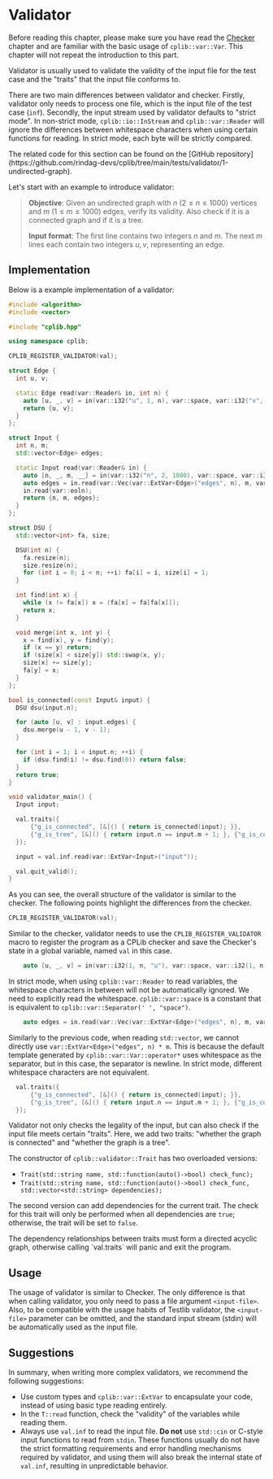 
# Validator

Before reading this chapter, please make sure you have read the [Checker](/user-guide/checker) chapter and are familiar with the basic usage of `cplib::var::Var`. This chapter will not repeat the introduction to this part.

Validator is usually used to validate the validity of the input file for the test case and the "traits" that the input file conforms to.

There are two main differences between validator and checker. Firstly, validator only needs to process one file, which is the input file of the test case (`inf`). Secondly, the input stream used by validator defaults to "strict mode". In non-strict mode, `cplib::io::InStream` and `cplib::var::Reader` will ignore the differences between whitespace characters when using certain functions for reading. In strict mode, each byte will be strictly compared.

<Callout type="info">
The related code for this section can be found on the [GitHub repository](https://github.com/rindag-devs/cplib/tree/main/tests/validator/1-undirected-graph).
</Callout>

Let's start with an example to introduce validator:

> **Objective**: Given an undirected graph with $n$ ($2 \le n \le 1000$) vertices and $m$ ($1 \le m \le 1000$) edges, verify its validity. Also check if it is a connected graph and if it is a tree.
>
> **Input format**: The first line contains two integers $n$ and $m$. The next $m$ lines each contain two integers $u,v$, representing an edge.

## Implementation

Below is a example implementation of a validator:

```cpp filename="val.cpp" copy showLineNumbers
#include <algorithm>
#include <vector>

#include "cplib.hpp"

using namespace cplib;

CPLIB_REGISTER_VALIDATOR(val);

struct Edge {
  int u, v;

  static Edge read(var::Reader& in, int n) {
    auto [u, _, v] = in(var::i32("u", 1, n), var::space, var::i32("v", 1, n));
    return {u, v};
  }
};

struct Input {
  int n, m;
  std::vector<Edge> edges;

  static Input read(var::Reader& in) {
    auto [n, _, m, __] = in(var::i32("n", 2, 1000), var::space, var::i32("m", 1, 1000), var::eoln);
    auto edges = in.read(var::Vec(var::ExtVar<Edge>("edges", n), m, var::eoln));
    in.read(var::eoln);
    return {n, m, edges};
  }
};

struct DSU {
  std::vector<int> fa, size;

  DSU(int n) {
    fa.resize(n);
    size.resize(n);
    for (int i = 0; i < n; ++i) fa[i] = i, size[i] = 1;
  }

  int find(int x) {
    while (x != fa[x]) x = (fa[x] = fa[fa[x]]);
    return x;
  }

  void merge(int x, int y) {
    x = find(x), y = find(y);
    if (x == y) return;
    if (size[x] < size[y]) std::swap(x, y);
    size[x] += size[y];
    fa[y] = x;
  }
};

bool is_connected(const Input& input) {
  DSU dsu(input.n);

  for (auto [u, v] : input.edges) {
    dsu.merge(u - 1, v - 1);
  }

  for (int i = 1; i < input.n; ++i) {
    if (dsu.find(i) != dsu.find(0)) return false;
  }
  return true;
}

void validator_main() {
  Input input;

  val.traits({
      {"g_is_connected", [&]() { return is_connected(input); }},
      {"g_is_tree", [&]() { return input.n == input.m + 1; }, {"g_is_connected"}},
  });

  input = val.inf.read(var::ExtVar<Input>("input"));

  val.quit_valid();
}
```

As you can see, the overall structure of the validator is similar to the checker. The following points highlight the differences from the checker.

```cpp
CPLIB_REGISTER_VALIDATOR(val);
```

Similar to the checker, validator needs to use the `CPLIB_REGISTER_VALIDATOR` macro to register the program as a CPLib checker and save the Checker's state in a global variable, named `val` in this case.

```cpp
    auto [u, _, v] = in(var::i32(1, n, "u"), var::space, var::i32(1, n, "v"));
```

In strict mode, when using `cplib::var::Reader` to read variables, the whitespace characters in between will not be automatically ignored. We need to explicitly read the whitespace. `cplib::var::space` is a constant that is equivalent to `cplib::var::Separator(' ', "space")`.

```cpp
    auto edges = in.read(var::Vec(var::ExtVar<Edge>("edges", n), m, var::eoln));
```

Similarly to the previous code, when reading `std::vector`, we cannot directly use `var::ExtVar<Edge>("edges", n) * m`. This is because the default template generated by `cplib::var::Var::operator*` uses whitespace as the separator, but in this case, the separator is newline. In strict mode, different whitespace characters are not equivalent.

```cpp
  val.traits({
      {"g_is_connected", [&]() { return is_connected(input); }},
      {"g_is_tree", [&]() { return input.n == input.m + 1; }, {"g_is_connected"}},
  });
```

Validator not only checks the legality of the input, but can also check if the input file meets certain "traits". Here, we add two traits: "whether the graph is connected" and "whether the graph is a tree".

The constructor of `cplib::validator::Trait` has two overloaded versions:

- `Trait(std::string name, std::function(auto()->bool) check_func);`
- `Trait(std::string name, std::function(auto()->bool) check_func, std::vector<std::string> dependencies);`

The second version can add dependencies for the current trait. The check for this trait will only be performed when all dependencies are `true`; otherwise, the trait will be set to `false`.

<Callout type="warning">
The dependency relationships between traits must form a directed acyclic graph, otherwise calling `val.traits` will panic and exit the program.
</Callout>

## Usage

The usage of validator is similar to Checker. The only difference is that when calling validator, you only need to pass a file argument `<input-file>`. Also, to be compatible with the usage habits of Testlib validator, the `<input-file>` parameter can be omitted, and the standard input stream (stdin) will be automatically used as the input file.

## Suggestions

In summary, when writing more complex validators, we recommend the following suggestions:

- Use custom types and `cplib::var::ExtVar` to encapsulate your code, instead of using basic type reading entirely.
- In the `T::read` function, check the "validity" of the variables while reading them.
- Always use `val.inf` to read the input file. **Do not** use `std::cin` or C-style input functions to read from `stdin`. These functions usually do not have the strict formatting requirements and error handling mechanisms required by validator, and using them will also break the internal state of `val.inf`, resulting in unpredictable behavior.
